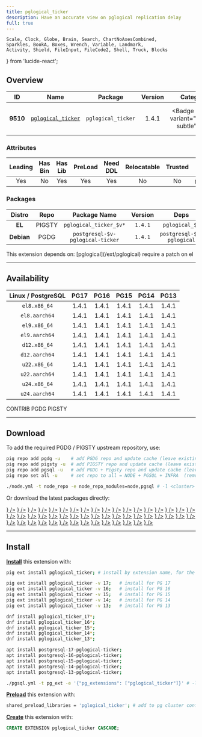 ```yaml
---
title: pglogical_ticker
description: Have an accurate view on pglogical replication delay
full: true
---
```


    Scale, Clock, Globe, Brain, Search, ChartNoAxesCombined,
    Sparkles, BookA, Boxes, Wrench, Variable, Landmark,
    Activity, Shield, FileInput, FileCode2, Shell, Truck, Blocks
} from 'lucide-react';

## Overview

| <TooltipIconButton tooltip="Extension unique identifier" side="top">ID</TooltipIconButton> | <TooltipIconButton tooltip="Extension name" side="top">Name</TooltipIconButton> | <TooltipIconButton tooltip="Package name for installation" side="top">Package</TooltipIconButton> | <TooltipIconButton tooltip="Latest available extension version" side="top">Version</TooltipIconButton> | <TooltipIconButton tooltip="Extension category" side="top">Category</TooltipIconButton> | <TooltipIconButton tooltip="Open source license" side="top">License</TooltipIconButton> | <TooltipIconButton tooltip="Programming language" side="top">Lang</TooltipIconButton> |
|:--------:|:--------:|:----------:|:--------------:|:---------------------------------------:|:------------------------------------------------------:|:----:|
| **9510** | [`pglogical_ticker`](https://github.com/enova/pglogical_ticker) | `pglogical_ticker` | 1.4.1 | <Badge icon={<Truck />} variant="purple-subtle"><a href="/ext/etl" className="no-underline">ETL</a></Badge> | <a href="/ext/list/license#postgresql" className="no-underline"><Badge icon={<Scale />} variant="blue-subtle">PostgreSQL</Badge></a> | <a href="/ext/list/lang#c"><Badge icon={<FileCode2 />} variant="blue-subtle">C</Badge></a> |

### Attributes

| <TooltipIconButton tooltip="The Primary Leading extension in the Package" side="top">Leading</TooltipIconButton> | <TooltipIconButton tooltip="Contains binary utils" side="top">Has Bin</TooltipIconButton> | <TooltipIconButton tooltip="Contains .so shared library files" side="top">Has Lib</TooltipIconButton> | <TooltipIconButton tooltip="Requires preloading via shared_preload_libraries" side="top">PreLoad</TooltipIconButton> | <TooltipIconButton tooltip="Requires CREATE EXTENSION DDL command" side="top">Need DDL</TooltipIconButton> | <TooltipIconButton tooltip="Can be installed in any schema" side="top">Relocatable</TooltipIconButton> | <TooltipIconButton tooltip="Can be created by non-superuser" side="top">Trusted</TooltipIconButton> | <TooltipIconButton tooltip="Schemas used by this extension" side="top">Schemas</TooltipIconButton> |
|:-------:|:-------:|:-------:|:-------:|:--------:|:-----------:|:-------:|:-------:|
| Yes | No | Yes | Yes | Yes | No | No | `pglogical_ticker` |

### Packages

| <TooltipIconButton tooltip="Linux distribution family, EL or Debian" side="top">Distro</TooltipIconButton> | <TooltipIconButton tooltip="Package repository" side="top">Repo</TooltipIconButton> | <TooltipIconButton tooltip="The RPM/DEB Package Name Pattern (replace $v with real pg major)" side="top">Package Name</TooltipIconButton> | <TooltipIconButton tooltip="Latest package version" side="top">Version</TooltipIconButton> | <TooltipIconButton tooltip="RPM/DEB Package dependencies" side="top">Deps</TooltipIconButton> | <TooltipIconButton tooltip="Available in these PostgreSQL Major Versions" side="top">PG Major</TooltipIconButton> |
|:----------:|:--------:|:------------------------:|:-----------:|:------------:|:------------------:|
|   **EL**   | <Badge variant="amber-subtle"><span className="font-bold">PIGSTY</span></Badge> | `pglogical_ticker_$v*` | `1.4.1` | `pglogical_$v` | <Badge variant="green-subtle">17</Badge><Badge variant="green-subtle">16</Badge><Badge variant="green-subtle">15</Badge><Badge variant="green-subtle">14</Badge><Badge variant="green-subtle">13</Badge> |
| **Debian** | <Badge variant="blue-subtle"><span className="font-bold">PGDG</span></Badge> | `postgresql-$v-pglogical-ticker` | `1.4.1` | `postgresql-$v-pglogical` | <Badge variant="green-subtle">17</Badge><Badge variant="green-subtle">16</Badge><Badge variant="green-subtle">15</Badge><Badge variant="green-subtle">14</Badge><Badge variant="green-subtle">13</Badge> |


<Callout title="Dependencies" type="warn">
    This extension depends on: [pglogical](/ext/pglogical)
</Callout>

<Callout title="Comments" type="info">
    require a patch on el
</Callout>


------

## Availability

| <TooltipIconButton tooltip="Linux Distro Arch / PostgreSQL Major Version" side="top">Linux / PostgreSQL </TooltipIconButton> | **PG17** | **PG16** | **PG15** | **PG14** | **PG13** |
|:-----:|:-----:|:-----:|:-----:|:-----:|:-----:|
| `el8.x86_64` | <Badge variant="amber-subtle">1.4.1</Badge> | <Badge variant="amber-subtle">1.4.1</Badge> | <Badge variant="amber-subtle">1.4.1</Badge> | <Badge variant="amber-subtle">1.4.1</Badge> | <Badge variant="amber-subtle">1.4.1</Badge> |
| `el8.aarch64` | <Badge variant="amber-subtle">1.4.1</Badge> | <Badge variant="amber-subtle">1.4.1</Badge> | <Badge variant="amber-subtle">1.4.1</Badge> | <Badge variant="amber-subtle">1.4.1</Badge> | <Badge variant="amber-subtle">1.4.1</Badge> |
| `el9.x86_64` | <Badge variant="amber-subtle">1.4.1</Badge> | <Badge variant="amber-subtle">1.4.1</Badge> | <Badge variant="amber-subtle">1.4.1</Badge> | <Badge variant="amber-subtle">1.4.1</Badge> | <Badge variant="amber-subtle">1.4.1</Badge> |
| `el9.aarch64` | <Badge variant="amber-subtle">1.4.1</Badge> | <Badge variant="amber-subtle">1.4.1</Badge> | <Badge variant="amber-subtle">1.4.1</Badge> | <Badge variant="amber-subtle">1.4.1</Badge> | <Badge variant="amber-subtle">1.4.1</Badge> |
| `d12.x86_64` | <Badge variant="blue-subtle">1.4.1</Badge> | <Badge variant="blue-subtle">1.4.1</Badge> | <Badge variant="blue-subtle">1.4.1</Badge> | <Badge variant="blue-subtle">1.4.1</Badge> | <Badge variant="blue-subtle">1.4.1</Badge> |
| `d12.aarch64` | <Badge variant="blue-subtle">1.4.1</Badge> | <Badge variant="blue-subtle">1.4.1</Badge> | <Badge variant="blue-subtle">1.4.1</Badge> | <Badge variant="blue-subtle">1.4.1</Badge> | <Badge variant="blue-subtle">1.4.1</Badge> |
| `u22.x86_64` | <Badge variant="blue-subtle">1.4.1</Badge> | <Badge variant="blue-subtle">1.4.1</Badge> | <Badge variant="blue-subtle">1.4.1</Badge> | <Badge variant="blue-subtle">1.4.1</Badge> | <Badge variant="blue-subtle">1.4.1</Badge> |
| `u22.aarch64` | <Badge variant="blue-subtle">1.4.1</Badge> | <Badge variant="blue-subtle">1.4.1</Badge> | <Badge variant="blue-subtle">1.4.1</Badge> | <Badge variant="blue-subtle">1.4.1</Badge> | <Badge variant="blue-subtle">1.4.1</Badge> |
| `u24.x86_64` | <Badge variant="blue-subtle">1.4.1</Badge> | <Badge variant="blue-subtle">1.4.1</Badge> | <Badge variant="blue-subtle">1.4.1</Badge> | <Badge variant="blue-subtle">1.4.1</Badge> | <Badge variant="blue-subtle">1.4.1</Badge> |
| `u24.aarch64` | <Badge variant="blue-subtle">1.4.1</Badge> | <Badge variant="blue-subtle">1.4.1</Badge> | <Badge variant="blue-subtle">1.4.1</Badge> | <Badge variant="blue-subtle">1.4.1</Badge> | <Badge variant="blue-subtle">1.4.1</Badge> |

<Badge variant="green-subtle"><span className="font-black">CONTRIB</span></Badge> <Badge variant="blue-subtle"><span className="font-black">PGDG</span></Badge> <Badge variant="amber-subtle"><span className="font-black">PIGSTY</span></Badge>

------

## Download

To add the required PGDG / PIGSTY upstream repository, use:

```bash tab="pig"
pig repo add pgdg -u    # add PGDG repo and update cache (leave existing repos)
pig repo add pigsty -u  # add PIGSTY repo and update cache (leave existing repos)
pig repo add pgsql -u   # add PGDG + Pigsty repo and update cache (leave existing repos)
pig repo set all -u     # set repo to all = NODE + PGSQL + INFRA  (remove existing repos)
```
```bash tab="pigsty"
./node.yml -t node_repo -e node_repo_modules=node,pgsql # -l <cluster>
```

Or download the latest packages directly:

<Files>
    <Folder name="el8.x86_64">
        <a href="https://repo.pigsty.io/yum/pgsql/el8.x86_64/pglogical_ticker_17-1.4.1-1PIGSTY.el8.x86_64.rpm"><File name="pglogical_ticker_17-1.4.1-1PIGSTY.el8.x86_64.rpm" icon={<Package className="text-emerald-500" />} /></a>
        <a href="https://repo.pigsty.io/yum/pgsql/el8.x86_64/pglogical_ticker_16-1.4.1-1PIGSTY.el8.x86_64.rpm"><File name="pglogical_ticker_16-1.4.1-1PIGSTY.el8.x86_64.rpm" icon={<Package className="text-emerald-500" />} /></a>
        <a href="https://repo.pigsty.io/yum/pgsql/el8.x86_64/pglogical_ticker_15-1.4.1-1PIGSTY.el8.x86_64.rpm"><File name="pglogical_ticker_15-1.4.1-1PIGSTY.el8.x86_64.rpm" icon={<Package className="text-emerald-500" />} /></a>
        <a href="https://repo.pigsty.io/yum/pgsql/el8.x86_64/pglogical_ticker_14-1.4.1-1PIGSTY.el8.x86_64.rpm"><File name="pglogical_ticker_14-1.4.1-1PIGSTY.el8.x86_64.rpm" icon={<Package className="text-emerald-500" />} /></a>
        <a href="https://repo.pigsty.io/yum/pgsql/el8.x86_64/pglogical_ticker_13-1.4.1-1PIGSTY.el8.x86_64.rpm"><File name="pglogical_ticker_13-1.4.1-1PIGSTY.el8.x86_64.rpm" icon={<Package className="text-emerald-500" />} /></a>
    </Folder>
    <Folder name="el8.aarch64">
        <a href="https://repo.pigsty.io/yum/pgsql/el8.aarch64/pglogical_ticker_17-1.4.1-1PIGSTY.el8.aarch64.rpm"><File name="pglogical_ticker_17-1.4.1-1PIGSTY.el8.aarch64.rpm" icon={<Package className="text-orange-500" />} /></a>
        <a href="https://repo.pigsty.io/yum/pgsql/el8.aarch64/pglogical_ticker_16-1.4.1-1PIGSTY.el8.aarch64.rpm"><File name="pglogical_ticker_16-1.4.1-1PIGSTY.el8.aarch64.rpm" icon={<Package className="text-orange-500" />} /></a>
        <a href="https://repo.pigsty.io/yum/pgsql/el8.aarch64/pglogical_ticker_15-1.4.1-1PIGSTY.el8.aarch64.rpm"><File name="pglogical_ticker_15-1.4.1-1PIGSTY.el8.aarch64.rpm" icon={<Package className="text-orange-500" />} /></a>
        <a href="https://repo.pigsty.io/yum/pgsql/el8.aarch64/pglogical_ticker_14-1.4.1-1PIGSTY.el8.aarch64.rpm"><File name="pglogical_ticker_14-1.4.1-1PIGSTY.el8.aarch64.rpm" icon={<Package className="text-orange-500" />} /></a>
        <a href="https://repo.pigsty.io/yum/pgsql/el8.aarch64/pglogical_ticker_13-1.4.1-1PIGSTY.el8.aarch64.rpm"><File name="pglogical_ticker_13-1.4.1-1PIGSTY.el8.aarch64.rpm" icon={<Package className="text-orange-500" />} /></a>
    </Folder>
    <Folder name="el9.x86_64">
        <a href="https://repo.pigsty.io/yum/pgsql/el9.x86_64/pglogical_ticker_17-1.4.1-1PIGSTY.el9.x86_64.rpm"><File name="pglogical_ticker_17-1.4.1-1PIGSTY.el9.x86_64.rpm" icon={<Package className="text-emerald-500" />} /></a>
        <a href="https://repo.pigsty.io/yum/pgsql/el9.x86_64/pglogical_ticker_16-1.4.1-1PIGSTY.el9.x86_64.rpm"><File name="pglogical_ticker_16-1.4.1-1PIGSTY.el9.x86_64.rpm" icon={<Package className="text-emerald-500" />} /></a>
        <a href="https://repo.pigsty.io/yum/pgsql/el9.x86_64/pglogical_ticker_15-1.4.1-1PIGSTY.el9.x86_64.rpm"><File name="pglogical_ticker_15-1.4.1-1PIGSTY.el9.x86_64.rpm" icon={<Package className="text-emerald-500" />} /></a>
        <a href="https://repo.pigsty.io/yum/pgsql/el9.x86_64/pglogical_ticker_14-1.4.1-1PIGSTY.el9.x86_64.rpm"><File name="pglogical_ticker_14-1.4.1-1PIGSTY.el9.x86_64.rpm" icon={<Package className="text-emerald-500" />} /></a>
        <a href="https://repo.pigsty.io/yum/pgsql/el9.x86_64/pglogical_ticker_13-1.4.1-1PIGSTY.el9.x86_64.rpm"><File name="pglogical_ticker_13-1.4.1-1PIGSTY.el9.x86_64.rpm" icon={<Package className="text-emerald-500" />} /></a>
    </Folder>
    <Folder name="el9.aarch64">
        <a href="https://repo.pigsty.io/yum/pgsql/el9.aarch64/pglogical_ticker_17-1.4.1-1PIGSTY.el9.aarch64.rpm"><File name="pglogical_ticker_17-1.4.1-1PIGSTY.el9.aarch64.rpm" icon={<Package className="text-orange-500" />} /></a>
        <a href="https://repo.pigsty.io/yum/pgsql/el9.aarch64/pglogical_ticker_16-1.4.1-1PIGSTY.el9.aarch64.rpm"><File name="pglogical_ticker_16-1.4.1-1PIGSTY.el9.aarch64.rpm" icon={<Package className="text-orange-500" />} /></a>
        <a href="https://repo.pigsty.io/yum/pgsql/el9.aarch64/pglogical_ticker_15-1.4.1-1PIGSTY.el9.aarch64.rpm"><File name="pglogical_ticker_15-1.4.1-1PIGSTY.el9.aarch64.rpm" icon={<Package className="text-orange-500" />} /></a>
        <a href="https://repo.pigsty.io/yum/pgsql/el9.aarch64/pglogical_ticker_14-1.4.1-1PIGSTY.el9.aarch64.rpm"><File name="pglogical_ticker_14-1.4.1-1PIGSTY.el9.aarch64.rpm" icon={<Package className="text-orange-500" />} /></a>
        <a href="https://repo.pigsty.io/yum/pgsql/el9.aarch64/pglogical_ticker_13-1.4.1-1PIGSTY.el9.aarch64.rpm"><File name="pglogical_ticker_13-1.4.1-1PIGSTY.el9.aarch64.rpm" icon={<Package className="text-orange-500" />} /></a>
    </Folder>
    <Folder name="d12.x86_64">
        <a href="https://apt.postgresql.org/pub/repos/apt/pool/main/p/pglogical-ticker/postgresql-17-pglogical-ticker_1.4.1-8.pgdg120+1_arm64.deb"><File name="postgresql-17-pglogical-ticker_1.4.1-8.pgdg120+1_arm64.deb" icon={<Box className="text-emerald-500" />} /></a>
        <a href="https://apt.postgresql.org/pub/repos/apt/pool/main/p/pglogical-ticker/postgresql-16-pglogical-ticker_1.4.1-8.pgdg120+1_arm64.deb"><File name="postgresql-16-pglogical-ticker_1.4.1-8.pgdg120+1_arm64.deb" icon={<Box className="text-emerald-500" />} /></a>
        <a href="https://apt.postgresql.org/pub/repos/apt/pool/main/p/pglogical-ticker/postgresql-15-pglogical-ticker_1.4.1-8.pgdg120+1_arm64.deb"><File name="postgresql-15-pglogical-ticker_1.4.1-8.pgdg120+1_arm64.deb" icon={<Box className="text-emerald-500" />} /></a>
        <a href="https://apt.postgresql.org/pub/repos/apt/pool/main/p/pglogical-ticker/postgresql-14-pglogical-ticker_1.4.1-8.pgdg120+1_arm64.deb"><File name="postgresql-14-pglogical-ticker_1.4.1-8.pgdg120+1_arm64.deb" icon={<Box className="text-emerald-500" />} /></a>
        <a href="https://apt.postgresql.org/pub/repos/apt/pool/main/p/pglogical-ticker/postgresql-13-pglogical-ticker_1.4.1-8.pgdg120+1_arm64.deb"><File name="postgresql-13-pglogical-ticker_1.4.1-8.pgdg120+1_arm64.deb" icon={<Box className="text-emerald-500" />} /></a>
    </Folder>
    <Folder name="d12.aarch64">
        <a href="https://apt.postgresql.org/pub/repos/apt/pool/main/p/pglogical-ticker/postgresql-17-pglogical-ticker_1.4.1-8.pgdg120+1_amd64.deb"><File name="postgresql-17-pglogical-ticker_1.4.1-8.pgdg120+1_amd64.deb" icon={<Box className="text-orange-500" />} /></a>
        <a href="https://apt.postgresql.org/pub/repos/apt/pool/main/p/pglogical-ticker/postgresql-16-pglogical-ticker_1.4.1-8.pgdg120+1_amd64.deb"><File name="postgresql-16-pglogical-ticker_1.4.1-8.pgdg120+1_amd64.deb" icon={<Box className="text-orange-500" />} /></a>
        <a href="https://apt.postgresql.org/pub/repos/apt/pool/main/p/pglogical-ticker/postgresql-15-pglogical-ticker_1.4.1-8.pgdg120+1_amd64.deb"><File name="postgresql-15-pglogical-ticker_1.4.1-8.pgdg120+1_amd64.deb" icon={<Box className="text-orange-500" />} /></a>
        <a href="https://apt.postgresql.org/pub/repos/apt/pool/main/p/pglogical-ticker/postgresql-14-pglogical-ticker_1.4.1-8.pgdg120+1_amd64.deb"><File name="postgresql-14-pglogical-ticker_1.4.1-8.pgdg120+1_amd64.deb" icon={<Box className="text-orange-500" />} /></a>
        <a href="https://apt.postgresql.org/pub/repos/apt/pool/main/p/pglogical-ticker/postgresql-13-pglogical-ticker_1.4.1-8.pgdg120+1_amd64.deb"><File name="postgresql-13-pglogical-ticker_1.4.1-8.pgdg120+1_amd64.deb" icon={<Box className="text-orange-500" />} /></a>
    </Folder>
    <Folder name="u22.x86_64">
        <a href="https://apt.postgresql.org/pub/repos/apt/pool/main/p/pglogical-ticker/postgresql-17-pglogical-ticker_1.4.1-8.pgdg22.04+1_amd64.deb"><File name="postgresql-17-pglogical-ticker_1.4.1-8.pgdg22.04+1_amd64.deb" icon={<Box className="text-emerald-500" />} /></a>
        <a href="https://apt.postgresql.org/pub/repos/apt/pool/main/p/pglogical-ticker/postgresql-16-pglogical-ticker_1.4.1-8.pgdg22.04+1_amd64.deb"><File name="postgresql-16-pglogical-ticker_1.4.1-8.pgdg22.04+1_amd64.deb" icon={<Box className="text-emerald-500" />} /></a>
        <a href="https://apt.postgresql.org/pub/repos/apt/pool/main/p/pglogical-ticker/postgresql-15-pglogical-ticker_1.4.1-8.pgdg22.04+1_amd64.deb"><File name="postgresql-15-pglogical-ticker_1.4.1-8.pgdg22.04+1_amd64.deb" icon={<Box className="text-emerald-500" />} /></a>
        <a href="https://apt.postgresql.org/pub/repos/apt/pool/main/p/pglogical-ticker/postgresql-14-pglogical-ticker_1.4.1-8.pgdg22.04+1_amd64.deb"><File name="postgresql-14-pglogical-ticker_1.4.1-8.pgdg22.04+1_amd64.deb" icon={<Box className="text-emerald-500" />} /></a>
        <a href="https://apt.postgresql.org/pub/repos/apt/pool/main/p/pglogical-ticker/postgresql-13-pglogical-ticker_1.4.1-8.pgdg22.04+1_amd64.deb"><File name="postgresql-13-pglogical-ticker_1.4.1-8.pgdg22.04+1_amd64.deb" icon={<Box className="text-emerald-500" />} /></a>
    </Folder>
    <Folder name="u22.aarch64">
        <a href="https://apt.postgresql.org/pub/repos/apt/pool/main/p/pglogical-ticker/postgresql-17-pglogical-ticker_1.4.1-8.pgdg22.04+1_arm64.deb"><File name="postgresql-17-pglogical-ticker_1.4.1-8.pgdg22.04+1_arm64.deb" icon={<Box className="text-orange-500" />} /></a>
        <a href="https://apt.postgresql.org/pub/repos/apt/pool/main/p/pglogical-ticker/postgresql-16-pglogical-ticker_1.4.1-8.pgdg22.04+1_arm64.deb"><File name="postgresql-16-pglogical-ticker_1.4.1-8.pgdg22.04+1_arm64.deb" icon={<Box className="text-orange-500" />} /></a>
        <a href="https://apt.postgresql.org/pub/repos/apt/pool/main/p/pglogical-ticker/postgresql-15-pglogical-ticker_1.4.1-8.pgdg22.04+1_arm64.deb"><File name="postgresql-15-pglogical-ticker_1.4.1-8.pgdg22.04+1_arm64.deb" icon={<Box className="text-orange-500" />} /></a>
        <a href="https://apt.postgresql.org/pub/repos/apt/pool/main/p/pglogical-ticker/postgresql-14-pglogical-ticker_1.4.1-8.pgdg22.04+1_arm64.deb"><File name="postgresql-14-pglogical-ticker_1.4.1-8.pgdg22.04+1_arm64.deb" icon={<Box className="text-orange-500" />} /></a>
        <a href="https://apt.postgresql.org/pub/repos/apt/pool/main/p/pglogical-ticker/postgresql-13-pglogical-ticker_1.4.1-8.pgdg22.04+1_arm64.deb"><File name="postgresql-13-pglogical-ticker_1.4.1-8.pgdg22.04+1_arm64.deb" icon={<Box className="text-orange-500" />} /></a>
    </Folder>
    <Folder name="u24.x86_64">
        <a href="https://apt.postgresql.org/pub/repos/apt/pool/main/p/pglogical-ticker/postgresql-17-pglogical-ticker_1.4.1-8.pgdg24.04+1_amd64.deb"><File name="postgresql-17-pglogical-ticker_1.4.1-8.pgdg24.04+1_amd64.deb" icon={<Box className="text-emerald-500" />} /></a>
        <a href="https://apt.postgresql.org/pub/repos/apt/pool/main/p/pglogical-ticker/postgresql-16-pglogical-ticker_1.4.1-8.pgdg24.04+1_amd64.deb"><File name="postgresql-16-pglogical-ticker_1.4.1-8.pgdg24.04+1_amd64.deb" icon={<Box className="text-emerald-500" />} /></a>
        <a href="https://apt.postgresql.org/pub/repos/apt/pool/main/p/pglogical-ticker/postgresql-15-pglogical-ticker_1.4.1-8.pgdg24.04+1_amd64.deb"><File name="postgresql-15-pglogical-ticker_1.4.1-8.pgdg24.04+1_amd64.deb" icon={<Box className="text-emerald-500" />} /></a>
        <a href="https://apt.postgresql.org/pub/repos/apt/pool/main/p/pglogical-ticker/postgresql-14-pglogical-ticker_1.4.1-8.pgdg24.04+1_amd64.deb"><File name="postgresql-14-pglogical-ticker_1.4.1-8.pgdg24.04+1_amd64.deb" icon={<Box className="text-emerald-500" />} /></a>
        <a href="https://apt.postgresql.org/pub/repos/apt/pool/main/p/pglogical-ticker/postgresql-13-pglogical-ticker_1.4.1-8.pgdg24.04+1_amd64.deb"><File name="postgresql-13-pglogical-ticker_1.4.1-8.pgdg24.04+1_amd64.deb" icon={<Box className="text-emerald-500" />} /></a>
    </Folder>
    <Folder name="u24.aarch64">
        <a href="https://apt.postgresql.org/pub/repos/apt/pool/main/p/pglogical-ticker/postgresql-17-pglogical-ticker_1.4.1-8.pgdg24.04+1_arm64.deb"><File name="postgresql-17-pglogical-ticker_1.4.1-8.pgdg24.04+1_arm64.deb" icon={<Box className="text-orange-500" />} /></a>
        <a href="https://apt.postgresql.org/pub/repos/apt/pool/main/p/pglogical-ticker/postgresql-16-pglogical-ticker_1.4.1-8.pgdg24.04+1_arm64.deb"><File name="postgresql-16-pglogical-ticker_1.4.1-8.pgdg24.04+1_arm64.deb" icon={<Box className="text-orange-500" />} /></a>
        <a href="https://apt.postgresql.org/pub/repos/apt/pool/main/p/pglogical-ticker/postgresql-15-pglogical-ticker_1.4.1-8.pgdg24.04+1_arm64.deb"><File name="postgresql-15-pglogical-ticker_1.4.1-8.pgdg24.04+1_arm64.deb" icon={<Box className="text-orange-500" />} /></a>
        <a href="https://apt.postgresql.org/pub/repos/apt/pool/main/p/pglogical-ticker/postgresql-14-pglogical-ticker_1.4.1-8.pgdg24.04+1_arm64.deb"><File name="postgresql-14-pglogical-ticker_1.4.1-8.pgdg24.04+1_arm64.deb" icon={<Box className="text-orange-500" />} /></a>
        <a href="https://apt.postgresql.org/pub/repos/apt/pool/main/p/pglogical-ticker/postgresql-13-pglogical-ticker_1.4.1-8.pgdg24.04+1_arm64.deb"><File name="postgresql-13-pglogical-ticker_1.4.1-8.pgdg24.04+1_arm64.deb" icon={<Box className="text-orange-500" />} /></a>
    </Folder>
</Files>

------

## Install

[**Install**](/docs/pgsql/extension/install) this extension with:

```bash tab="pig"
pig ext install pglogical_ticker; # install by extension name, for the current active PG version

pig ext install pglogical_ticker -v 17;   # install for PG 17
pig ext install pglogical_ticker -v 16;   # install for PG 16
pig ext install pglogical_ticker -v 15;   # install for PG 15
pig ext install pglogical_ticker -v 14;   # install for PG 14
pig ext install pglogical_ticker -v 13;   # install for PG 13
```
```bash tab="yum" 
dnf install pglogical_ticker_17*;
dnf install pglogical_ticker_16*;
dnf install pglogical_ticker_15*;
dnf install pglogical_ticker_14*;
dnf install pglogical_ticker_13*;
```
```bash tab="apt" 
apt install postgresql-17-pglogical-ticker;
apt install postgresql-16-pglogical-ticker;
apt install postgresql-15-pglogical-ticker;
apt install postgresql-14-pglogical-ticker;
apt install postgresql-13-pglogical-ticker;
```
```bash tab="ansible"
./pgsql.yml -t pg_ext -e '{"pg_extensions": ["pglogical_ticker"]}' # -l <cls>
```

[**Preload**](/docs/pgsql/extension/load) this extension with:

```bash
shared_preload_libraries = 'pglogical_ticker'; # add to pg cluster config
```

[**Create**](/docs/pgsql/extension/create) this extension with:

```sql
CREATE EXTENSION pglogical_ticker CASCADE;
```


